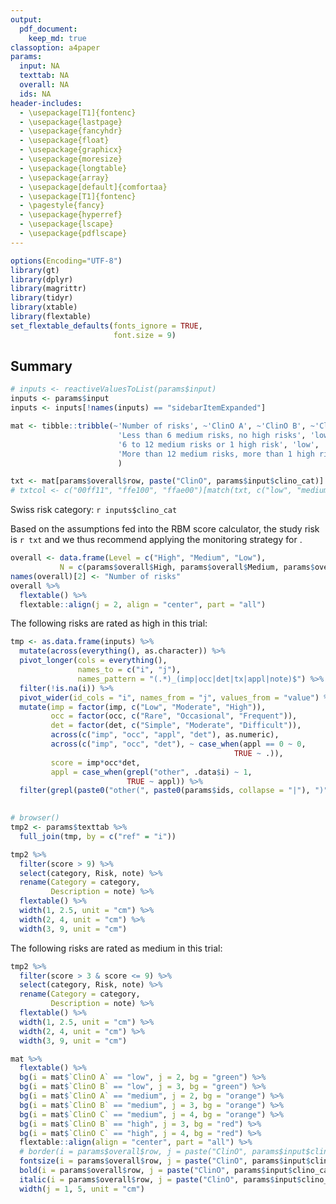 ```yaml
---
output: 
  pdf_document:
    keep_md: true
classoption: a4paper
params:
  input: NA
  texttab: NA
  overall: NA
  ids: NA
header-includes:
  - \usepackage[T1]{fontenc}
  - \usepackage{lastpage}
  - \usepackage{fancyhdr}
  - \usepackage{float}
  - \usepackage{graphicx}
  - \usepackage{moresize}
  - \usepackage{longtable}
  - \usepackage{array}
  - \usepackage[default]{comfortaa}
  - \usepackage[T1]{fontenc}
  - \pagestyle{fancy}
  - \usepackage{hyperref}
  - \usepackage{lscape}
  - \usepackage{pdflscape}
---
```


```r
options(Encoding="UTF-8")
library(gt)
library(dplyr)
library(magrittr)
library(tidyr)
library(xtable)
library(flextable)
set_flextable_defaults(fonts_ignore = TRUE, 
                       font.size = 9)
```


<!-- Document configuration -->

<!-- path to images -->
<!-- \graphicspath{ {./`r params$dir`} } -->

<!-- table interline -->
\renewcommand{\arraystretch}{1}
\renewcommand{\baselinestretch}{1.5}

<!-- table margins -->
<!-- \setlength{\LTleft}{0pt minus 1000pt} -->
<!-- \setlength{\LTright}{0pt minus 1000pt} -->

<!-- header/footer -->
\fancyhead[R]{Report date: `r Sys.time()`}
\fancyhead[L]{`r params$input$studyname`}
\cfoot[\fancyplain{}{}]{\fancyplain{}{}}
\rfoot{\thepage\ of \pageref{LastPage}}
\lfoot{Produced with \href{https://aghaynes.shinyapps.io/rbmc}{RBMSC}, V1.1}
\thispagestyle{fancy}

<!-- Report content -->

<!-- Title -->
\begin{minipage}{0.75\textwidth}
  \vspace*{1cm}
  \section{\huge{Risk Based Monitoring Score}}
  \vspace*{0.5cm}
  \subsection{Project: `r params$input$studyname`}
  \subsection{Author: `r params$input$au`}
\end{minipage}
\hfill
\begin{minipage}{0.2\textwidth}
  \begin{figure}[H]
    \includegraphics{logo.png}
  \end{figure}
\end{minipage}

## Summary

```r
# inputs <- reactiveValuesToList(params$input)
inputs <- params$input
inputs <- inputs[!names(inputs) == "sidebarItemExpanded"]

mat <- tibble::tribble(~'Number of risks', ~'ClinO A', ~'ClinO B', ~'ClinO C',
                        'Less than 6 medium risks, no high risks', 'low', 'low', 'medium',
                        '6 to 12 medium risks or 1 high risk', 'low', 'medium', 'high',
                        'More than 12 medium risks, more than 1 high risk', 'medium', 'high', 'high'
                        ) 

txt <- mat[params$overall$row, paste("ClinO", params$input$clino_cat)]
# txtcol <- c("00ff11", "ffe100", "ffae00")[match(txt, c("low", "medium", "high"))]

```

Swiss risk category: `r inputs$clino_cat`

Based on the assumptions fed into the RBM score calculator, the study risk is `r txt` and we thus recommend applying the monitoring strategy for \textbf{`r txt`-risk trials}. 

```r
overall <- data.frame(Level = c("High", "Medium", "Low"),
           N = c(params$overall$High, params$overall$Medium, params$overall$Low))
names(overall)[2] <- "Number of risks"
overall %>% 
  flextable() %>% 
  flextable::align(j = 2, align = "center", part = "all")
```

The following risks are rated as high in this trial:

```r
tmp <- as.data.frame(inputs) %>%
  mutate(across(everything(), as.character)) %>%
  pivot_longer(cols = everything(), 
               names_to = c("i", "j"), 
               names_pattern = "(.*)_(imp|occ|det|tx|appl|note)$") %>%
  filter(!is.na(i)) %>%
  pivot_wider(id_cols = "i", names_from = "j", values_from = "value") %>%
  mutate(imp = factor(imp, c("Low", "Moderate", "High")),
         occ = factor(occ, c("Rare", "Occasional", "Frequent")),
         det = factor(det, c("Simple", "Moderate", "Difficult")),
         across(c("imp", "occ", "appl", "det"), as.numeric),
         across(c("imp", "occ", "det"), ~ case_when(appl == 0 ~ 0,
                                                  TRUE ~ .)),
         score = imp*occ*det,
         appl = case_when(grepl("other", .data$i) ~ 1,
                          TRUE ~ appl)) %>% 
  filter(grepl(paste0("other(", paste0(params$ids, collapse = "|"), ")"), .data$i) | !grepl("other", .data$i))
  

# browser()
tmp2 <- params$texttab %>%
  full_join(tmp, by = c("ref" = "i")) 

tmp2 %>% 
  filter(score > 9) %>% 
  select(category, Risk, note) %>% 
  rename(Category = category,
         Description = note) %>% 
  flextable() %>% 
  width(1, 2.5, unit = "cm") %>% 
  width(2, 4, unit = "cm") %>% 
  width(3, 9, unit = "cm")

```

The following risks are rated as medium in this trial:

```r
tmp2 %>% 
  filter(score > 3 & score <= 9) %>% 
  select(category, Risk, note) %>% 
  rename(Category = category,
         Description = note) %>% 
  flextable() %>% 
  width(1, 2.5, unit = "cm") %>% 
  width(2, 4, unit = "cm") %>% 
  width(3, 9, unit = "cm")
```

\newpage
<!-- Table -->
\vspace{1cm}
\scriptsize

\begin{landscape}

```r


if("tx" %in% names(tmp)) tmp2 <- tmp2 %>% 
  mutate(Risk = case_when(!is.na(Risk) ~ Risk,
                          is.na(Risk) ~ tx))

tmp2 %>%
  mutate(category = case_when(!is.na(category) ~ category,
                              is.na(category) ~ "VII. Other Risks")) %>%
  select(category, Risk, imp, occ, det, score) %>%
  rename(Impact = imp,
         Occurance = occ,
         Detectability = det,
         Score = score,
         Category = category
         ) %>% 
  flextable() %>%
  bg(i = which(tmp2$score < 4), j = "Score", bg = "green") %>%
  bg(i = which(tmp2$score >= 4 & tmp2$score < 10), j = "Score", bg = "orange") %>%
  bg(i = which(tmp2$score > 10), j = "Score", bg = "red") %>% 
  width(1, 2.5, unit = "cm") %>% 
  width(2, 4, unit = "cm") %>% 
  width(3:6, 2, unit = "cm") %>% 
  flextable::align(j = 3:6, align = "center", part = "all")
  

```

```r
if("tx" %in% names(tmp)) tmp2 <- tmp2 %>% 
  mutate(Risk = case_when(!is.na(Risk) ~ Risk,
                          is.na(Risk) ~ tx))

tmp2 %>%
  mutate(category = case_when(!is.na(category) ~ category,
                              is.na(category) ~ "VII. Other Risks")) %>%
  select(category, Risk, note, imp, occ, det, score) %>%
  rename(Impact = imp,
         Occurance = occ,
         Detectability = det,
         Score = score,
         Category = category,
         Note = note
         ) %>% 
  gt() %>% 
  cols_width(Note ~ px(100),
             Risk ~ px(100)) %>% 
  fmt_missing(columns = everything(), rows = everything(), missing_text = "") %>% 
  tab_style(
    style = cell_fill("red"),
    locations = cells_body(
      columns = "Score",
      rows = Score > 9
    ))

```


```r
if("tx" %in% names(tmp)) tmp2 <- tmp2 %>% 
  mutate(Risk = case_when(!is.na(Risk) ~ Risk,
                          is.na(Risk) ~ tx))

tmp2 %>%
  mutate(category = case_when(!is.na(category) ~ category,
                              is.na(category) ~ "VII. Other Risks")) %>%
  mutate(across(c("occ", "det", "imp", "score"), ~ sprintf("%1.0f", .), .names = "{.col}_s"),
         # score_s = case_when(score < 4 & score > 0 ~ paste0("\\cellcolor{green}", score_s),
         #                   score >= 4 & score < 10 ~ paste0("\\cellcolor{orange}", score_s),
         #                   score >= 10 ~ paste0("\\cellcolor{red}", score_s))
         ) %>% 
  rename(Impact = imp_s,
         Occurrence = occ_s,
         Detectability = det_s,
         Score = score_s,
         Category = category,
         Note = note,
         ) %>% 
  select(Category, Risk, Note, Impact, Occurrence, Detectability, Score) %>%
  mutate(
    across(everything(), as.character),
    across(everything(), function(x) case_when(x == "NA" ~ "", TRUE ~ x))) %>% 
  xtable(align = "p{1.1cm}p{3.5cm}p{5cm}p{6cm}cccc", digits = 0) %>% 
  print(tabular.environment = "longtable", include.rownames = FALSE, )
```


\end{landscape}

<!-- \pagebreak -->


```r

mat %>%
  flextable() %>% 
  bg(i = mat$`ClinO A` == "low", j = 2, bg = "green") %>% 
  bg(i = mat$`ClinO B` == "low", j = 3, bg = "green") %>% 
  bg(i = mat$`ClinO A` == "medium", j = 2, bg = "orange") %>% 
  bg(i = mat$`ClinO B` == "medium", j = 3, bg = "orange") %>% 
  bg(i = mat$`ClinO C` == "medium", j = 4, bg = "orange") %>% 
  bg(i = mat$`ClinO B` == "high", j = 3, bg = "red") %>% 
  bg(i = mat$`ClinO C` == "high", j = 4, bg = "red") %>% 
  flextable::align(align = "center", part = "all") %>% 
  # border(i = params$overall$row, j = paste("ClinO", params$input$clino_cat), border = officer::fp_border(width = 5)) %>% 
  fontsize(i = params$overall$row, j = paste("ClinO", params$input$clino_cat), size = 10) %>% 
  bold(i = params$overall$row, j = paste("ClinO", params$input$clino_cat)) %>% 
  italic(i = params$overall$row, j = paste("ClinO", params$input$clino_cat)) %>% 
  width(j = 1, 5, unit = "cm")

```